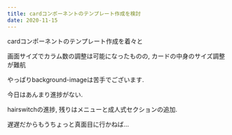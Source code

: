 ```yaml
---
title: cardコンポーネントのテンプレート作成を検討
date: 2020-11-15
---
```

cardコンポーネントのテンプレート作成を着々と


画面サイズでカラム数の調整は可能になったものの, カードの中身のサイズ調整が難航


やっぱりbackground-imageは苦手でございます.


今日はあんまり進捗がない.


hairswitchの進捗, 残りはメニューと成人式セクションの追加.


遅遅だからもうちょっと真面目に行かねば…
